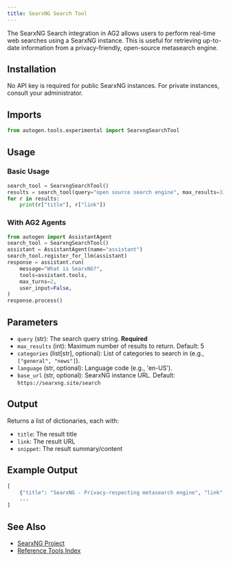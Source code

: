 ```yaml
---
title: SearxNG Search Tool
---
```


The SearxNG Search integration in AG2 allows users to perform real-time web searches using a SearxNG instance. This is useful for retrieving up-to-date information from a privacy-friendly, open-source metasearch engine.

## Installation

No API key is required for public SearxNG instances. For private instances, consult your administrator.

## Imports

```python
from autogen.tools.experimental import SearxngSearchTool
```

## Usage

### Basic Usage

```python
search_tool = SearxngSearchTool()
results = search_tool(query="open source search engine", max_results=3)
for r in results:
    print(r["title"], r["link"])
```

### With AG2 Agents

```python
from autogen import AssistantAgent
search_tool = SearxngSearchTool()
assistant = AssistantAgent(name="assistant")
search_tool.register_for_llm(assistant)
response = assistant.run(
    message="What is SearxNG?",
    tools=assistant.tools,
    max_turns=2,
    user_input=False,
)
response.process()
```

## Parameters

- `query` (str): The search query string. **Required**
- `max_results` (int): Maximum number of results to return. Default: 5
- `categories` (list[str], optional): List of categories to search in (e.g., `["general", "news"]`).
- `language` (str, optional): Language code (e.g., 'en-US').
- `base_url` (str, optional): SearxNG instance URL. Default: `https://searxng.site/search`

## Output

Returns a list of dictionaries, each with:
- `title`: The result title
- `link`: The result URL
- `snippet`: The result summary/content

## Example Output

```python
[
    {"title": "SearxNG - Privacy-respecting metasearch engine", "link": "https://searxng.site/", "snippet": "SearxNG is a free internet metasearch engine..."},
    ...
]
```

## See Also
- [SearxNG Project](https://searxng.org/)
- [Reference Tools Index](/docs/user-guide/reference-tools/index)
